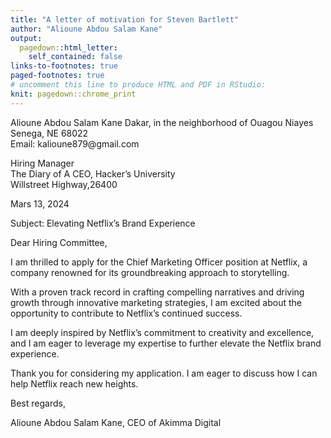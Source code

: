 ---
title: "A letter of motivation for Steven Bartlett"
author: "Alioune Abdou Salam Kane"
output:
  pagedown::html_letter:
    self_contained: false
links-to-footnotes: true
paged-footnotes: true
# uncomment this line to produce HTML and PDF in RStudio:
knit: pagedown::chrome_print
---


::: from
Alioune Abdou Salam Kane
Dakar, in the neighborhood of Ouagou Niayes
Senega, NE 68022  
Email: kalioune879@gmail.com
:::


Hiring Manager  
The Diary of A CEO, Hacker's University  
Willstreet Highway,26400    

::: date
Mars 13, 2024
:::

Subject: Elevating Netflix's Brand Experience

Dear Hiring Committee,

I am thrilled to apply for the Chief Marketing Officer position at Netflix, a company renowned for its groundbreaking approach to storytelling.

With a proven track record in crafting compelling narratives and driving growth through innovative marketing strategies, I am excited about the opportunity to contribute to Netflix's continued success.

I am deeply inspired by Netflix's commitment to creativity and excellence, and I am eager to leverage my expertise to further elevate the Netflix brand experience.

Thank you for considering my application. I am eager to discuss how I can help Netflix reach new heights.

Best regards,


Alioune Abdou Salam Kane,
CEO of Akimma Digital
